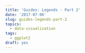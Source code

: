 ```yaml
---
title: 'Guides: Legends - Part 2'
date: '2017-07-06'
slug: guides-legends-part-2
topics:
  - data-visualization
tags:
  - ggplot2
draft: yes
---
```


